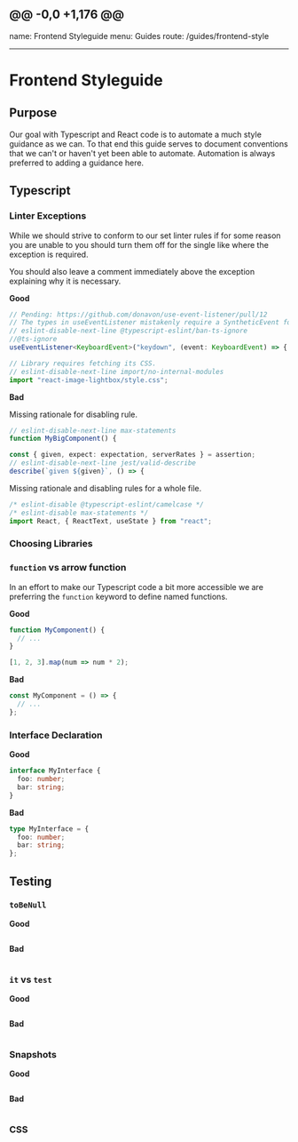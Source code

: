## @@ -0,0 +1,176 @@

name: Frontend Styleguide menu: Guides route: /guides/frontend-style

---


# Frontend Styleguide

## Purpose

Our goal with Typescript and React code is to automate a much style guidance as
we can. To that end this guide serves to document conventions that we can't or
haven't yet been able to automate. Automation is always preferred to adding a
guidance here.

## Typescript

### Linter Exceptions

While we should strive to conform to our set linter rules if for some reason you
are unable to you should turn them off for the single like where the exception
is required.

You should also leave a comment immediately above the exception explaining why
it is necessary.

**Good**

```ts
// Pending: https://github.com/donavon/use-event-listener/pull/12
// The types in useEventListener mistakenly require a SyntheticEvent for the passed generic.
// eslint-disable-next-line @typescript-eslint/ban-ts-ignore
//@ts-ignore
useEventListener<KeyboardEvent>("keydown", (event: KeyboardEvent) => {
```

```ts
// Library requires fetching its CSS.
// eslint-disable-next-line import/no-internal-modules
import "react-image-lightbox/style.css";
```

**Bad**

Missing rationale for disabling rule.

```ts
// eslint-disable-next-line max-statements
function MyBigComponent() {
```

```ts
const { given, expect: expectation, serverRates } = assertion;
// eslint-disable-next-line jest/valid-describe
describe(`given ${given}`, () => {
```

Missing rationale and disabling rules for a whole file.

```ts
/* eslint-disable @typescript-eslint/camelcase */
/* eslint-disable max-statements */
import React, { ReactText, useState } from "react";
```

### Choosing Libraries

### `function` vs arrow function

In an effort to make our Typescript code a bit more accessible we are preferring
the `function` keyword to define named functions.

**Good**

```ts
function MyComponent() {
  // ...
}
```

```ts
[1, 2, 3].map(num => num * 2);
```

**Bad**

```ts
const MyComponent = () => {
  // ...
};
```

### Interface Declaration

**Good**

```ts
interface MyInterface {
  foo: number;
  bar: string;
}
```

**Bad**

```ts
type MyInterface = {
  foo: number;
  bar: string;
};
```

<!--
## React
-->

## Testing

### `toBeNull`

**Good**

```ts

```

**Bad**

```ts

```

### `it` vs `test`

**Good**

```ts

```

**Bad**

```ts

```

### Snapshots

**Good**

```ts

```

**Bad**

```ts

```

<!--
## Mobile Specific
-->

<!--
## Web Specific
-->

### CSS
